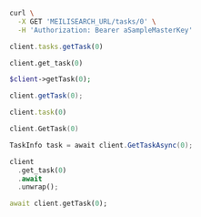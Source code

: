 <CodeGroup>

```bash cURL
curl \
  -X GET 'MEILISEARCH_URL/tasks/0' \
  -H 'Authorization: Bearer aSampleMasterKey'
```

```javascript JS
client.tasks.getTask(0)
```

```python Python
client.get_task(0)
```

```php PHP
$client->getTask(0);
```

```java Java
client.getTask(0);
```

```ruby Ruby
client.task(0)
```

```go Go
client.GetTask(0)
```

```csharp C#
TaskInfo task = await client.GetTaskAsync(0);
```

```rust Rust
client
  .get_task(0)
  .await
  .unwrap();
```

```dart Dart
await client.getTask(0);
```
</CodeGroup>